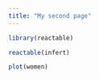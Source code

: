 ```yaml
---
title: "My second page"
---
```

```r
library(reactable)
```

```r
reactable(infert)
```

```r
plot(women)
```

